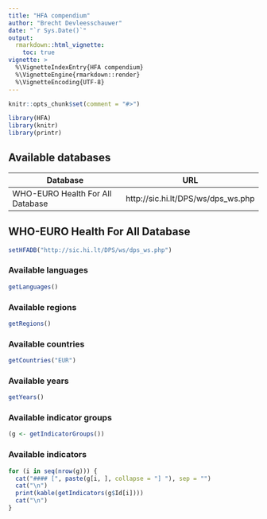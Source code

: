 ```yaml
---
title: "HFA compendium"
author: "Brecht Devleesschauwer"
date: "`r Sys.Date()`"
output:
  rmarkdown::html_vignette:
    toc: true
vignette: >
  %\VignetteIndexEntry{HFA compendium}
  %\VignetteEngine{rmarkdown::render}
  %\VignetteEncoding{UTF-8}
---
```


```r
knitr::opts_chunk$set(comment = "#>")
```

```r
library(HFA)
library(knitr)
library(printr)
```

## Available databases
Database | URL
-------- | ---
WHO-EURO Health For All Database | http://sic.hi.lt/DPS/ws/dps_ws.php

## WHO-EURO Health For All Database
```r
setHFADB("http://sic.hi.lt/DPS/ws/dps_ws.php")
```

### Available languages
```r
getLanguages()
```

### Available regions
```r
getRegions()
```

### Available countries
```r
getCountries("EUR")
```

### Available years
```r
getYears()
```

### Available indicator groups
```r
(g <- getIndicatorGroups())
```

### Available indicators
```r
for (i in seq(nrow(g))) {
  cat("#### [", paste(g[i, ], collapse = "] "), sep = "")
  cat("\n")
  print(kable(getIndicators(g$Id[i])))
  cat("\n")
}
```
